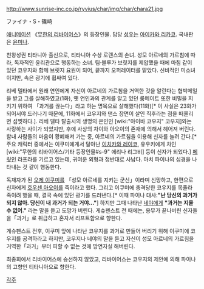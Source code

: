 http://www.sunrise-inc.co.jp/ryvius/char/img/char/chara21.jpg

ファイナ・S・篠崎

[[애니메이션]] 《[[무한의 리바이어스]]》의 등장인물. 담당 [[성우]]는 [[아이카와 리카코]]. 국내판은 [[윤미나]].

천왕성권 티타니아 출신으로, 티타니아 수상 로렌스의 손녀. 성모 아르네의 가르침에 따라, 독자적인 윤리관으로 행동하는 소녀. 팀·블루가 브릿지를 제압했을 때에 마침 같이 있던 코우지와 함께 브릿지 요원이 되어, 끝까지 오퍼레이터를 맡았다. 신비적인 미소녀이지만, 속은 광기에 휩싸여 있다.

리베 델타에서 원래 연인에게 자신이 아르네의 가르침을 거역한 것을 알린다는 협박메일을 받고 그를 살해하였고(1화), 옛 연인과의 관계를 알고 있던 룸메이트 또한 비밀을 지키기 위하여 「과거를 끊는다」라고 하는 명목으로 살해했다(11화)[* 이 사실은 23화가 되어서야 드러나기 때문에, 11화에서 코우지와 댄스 장면이 살인 직후라는 점을 떠올리면 섬찟하다.]. 리베 델타 탈출시의 생명의 은인인 [wiki:"아이바 코우지" 코우지]와는 사랑하는 사이가 되었지만, 후에 사상의 차이와 아오이의 존재에 의해서 헤어져 버린다. 함내 사람들의 마음이 황폐해져 가는 중, 아르네의 가르침을 이용해 신자를 늘려 간다.[* 주요 캐릭터 중에서는 이쿠미에게서 달아난 [[이치카와 레이코]], 유우키에게 차인 [wiki:"무한의 리바이어스/기타 등장인물#s-9" 에리나 리그비] 등이 신자가 되었다.]
[[페릿]]인 라프라를 기르고 있는데, 귀여운 외형과 정반대로 사납다. 마치 파이나의 심경을 나타내는 것 같이 행동한다. 

독재자가 된 [[오제 이쿠미]]를 「성모 아르네를 지키는 군신」이라며 신망하고, 한편으로 신자에게 [[호우센 아오이]]를 죽이라고 했다. 그리고 이쿠미에 총격당한 코우지를 목졸라 죽이려 했을 때, 결국 속에 있던 광기를 드러낸다.[* 이때 파이나 대사:'''"난 당신의 과거가 되지 않아. 당신이 내 과거가 되는 거야..."'''] 하지만 그때 나타난 [[네야]]에게 '''"과거는 지울 수 없어."''' 라는 말을 듣고 도망가 버린다. 게슈펜스트 전 때에는, 용무가 끝나버린 신자들을「과거」로 취급하고 혼자서 리프트함으로 향한다.

게슈펜스트 전후, 이쿠미 앞에 나타난 코우지를 과거로 만들어 버리기 위해 이쿠미에 코우지를 공격하라고 하지만, 코우지나 네야의 말을 듣고 자신이 성모 아르네의 가르침을 거역한「과거」부터 피할 수 없는 것에 망연자실 해버린다. 

최종회에서 리바이어스에 승선하지 않았고, 리바이어스는 코우지의 제안에 의해 파이나의 고향인 티타니아으로 향한다.

[[각주]] 
